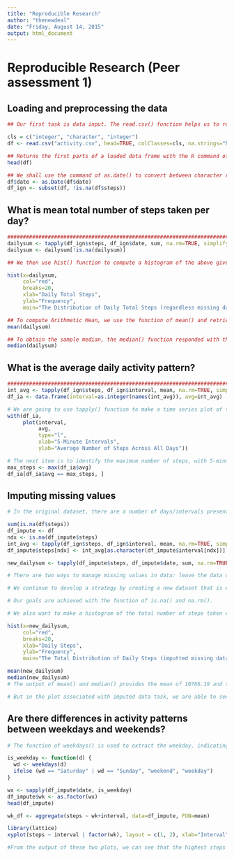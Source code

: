 ```yaml
---
title: "Reproducible Research"
author: "thenewdeal"
date: "Friday, August 14, 2015"
output: html_document
---
```


# Reproducible Research (Peer assessment 1)

## Loading and preprocessing the data 


```r

## Our first task is data input. The read.csv() function helps us to read a file in table format and create a data frame from it.

cls = c("integer", "character", "integer")
df <- read.csv("activity.csv", head=TRUE, colClasses=cls, na.strings="NA")

## Returns the first parts of a loaded data frame with the R command of head(). It services us to take the first look of those data, knowing any modification is required.
head(df)

## We shall use the command of as.date() to convert between character representations and "Date" object representing calendar dates. There are also some missing values which we plan to ignore, with the assistance of is.na() function.
df$date <- as.Date(df$date)
df_ign <- subset(df, !is.na(df$steps))
```

## What is mean total number of steps taken per day?


```r
#########################################################################
dailysum <- tapply(df_ign$steps, df_ign$date, sum, na.rm=TRUE, simplify=T)
dailysum <- dailysum[!is.na(dailysum)]
```

```r
## We then use hist() function to compute a histogram of the above given data values. The red color is to be used to fill the bars and the breaking point is 20. We also input the description to the arguments of main, xlab, ylab, making this diagram more readable. (Insert description is a repeating work for all of the plot/chart below)

hist(x=dailysum,
     col="red",
     breaks=20,
     xlab="Daily Total Steps",
     ylab="Frequency",
     main="The Distribution of Daily Total Steps (regardless missing data)")

```

```r
## To compute Arithmetic Mean, we use the function of mean() and retrieve the result of 10766.19 steps taken per day.
mean(dailysum)

## To obtain the sample median, the median() function responded with the result of 10765 steps taken per day.
median(dailysum)
```

## What is the average daily activity pattern?


```r
#########################################################################
int_avg <- tapply(df_ign$steps, df_ign$interval, mean, na.rm=TRUE, simplify=T)
df_ia <- data.frame(interval=as.integer(names(int_avg)), avg=int_avg)

```

```r
# We are going to use tapply() function to make a time series plot of the 5-minute interval (x-axis) and the average number of septs taken, average across all days (y-axis).
with(df_ia,
     plot(interval,
          avg,
          type="l",
          xlab="5-Minute Intervals",
          ylab="Average Number of Steps Across All Days"))
```

```r
# The next item is to identify the maximum number of steps, with 5-minute interval, on average all of the days in this datasets. The function of which.max() returns the index of maximum element of a vector. The output shows interval 835 has the maximum number of average steps 206.
max_steps <- max(df_ia$avg)
df_ia[df_ia$avg == max_steps, ]
```


## Imputing missing values


```r
# In the original dataset, there are a number of days/intervals presented as missing values. We shall calculate and report the total number of missing values in the dataset. The function of is.na() yields with the outcome of 2304, number of rows with missing data.

sum(is.na(df$steps))
df_impute <- df
ndx <- is.na(df_impute$steps)
int_avg <- tapply(df_ign$steps, df_ign$interval, mean, na.rm=TRUE, simplify=T)
df_impute$steps[ndx] <- int_avg[as.character(df_impute$interval[ndx])]

new_dailysum <- tapply(df_impute$steps, df_impute$date, sum, na.rm=TRUE, simplify=T)

```

```r
# There are two ways to manage missing values in data: leave the data or do data imputation to replace them. The first decision can be taken when missing values is around 5% of the sample. However, in our situation, we are seeing 13 percent of rows have missing values. (Total observations are 17,568, out of which 2304 rows have missing value. 2304/17568 = 13.11%) As such, we shall take another approach: do data imputation
```

```r
# We continue to develop a strategy by creating a new dataset that is equal to the original dataset, but with the missing data filled in. 

# Our goals are achieved with the function of is.na() and na.rm().

# We also want to make a histogram of the total number of steps taken each day and calculate the mean and median total number being taken per day.
```



```r
hist(x=new_dailysum,
     col="red",
     breaks=20,
     xlab="Daily Steps",
     ylab="Frequency",
     main="The Total Distribution of Daily Steps (imputted missing data)")
```


```r
mean(new_dailysum)
median(new_dailysum)
# The output of mean() and median() provides the mean of 10766.19 and the median 10766.19. We do not see any significant difference comparing to the numbers being produced earlier, although the median is slightly different. (10766.19-10765=1.19)

```

```r
# But in the plot associated with imputed data task, we are able to see the frequency becomes larger as 12.5 (with imputing missing data) is greater than 9 (without imputed data). It should explain that the advantages of imputing missing data on the estimates of the total daily number yields a higher frequency counts. This identification can be seen from those charts.

```


## Are there differences in activity patterns between weekdays and weekends?


```r
# The function of weekdays() is used to extract the weekday, indicating whether a given date is a weekday or weekend day. Then, we will make a panel plot containing a time series plot of the 5-minute interval (x-axis) and the average number of steps taken, averaged across all weekday days or weekend days (y-axis).

```

```r
is_weekday <- function(d) {
  wd <- weekdays(d)
  ifelse (wd == "Saturday" | wd == "Sunday", "weekend", "weekday")
}

wx <- sapply(df_impute$date, is_weekday)
df_impute$wk <- as.factor(wx)
head(df_impute)

wk_df <- aggregate(steps ~ wk+interval, data=df_impute, FUN=mean)

library(lattice)
xyplot(steps ~ interval | factor(wk), layout = c(1, 2), xlab="Interval", ylab="Number of Steps", type="l", lty=1, data=wk_df)

```

```r
#From the output of these two plots, we can see that the highest steps usually occur in the morning session, where weekdays activities might start from 5 or 6 AM, but 8 ~ 9 AM on weekends. That should be a common human-being activity as we tend to wake up later on weekends. On average, we also see more activities occur on weekdays, in the range of 50 ~ 150, where weekends, 25 ~ 100.
```
